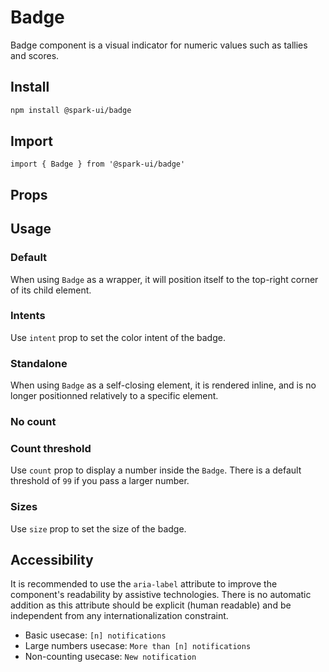 
<Meta of={stories} />

# Badge

Badge component is a visual indicator for numeric values such as tallies and scores.

## Install

```sh
npm install @spark-ui/badge
```

## Import

```tsx
import { Badge } from '@spark-ui/badge'
```

## Props

<ArgTypes of={Badge} />

## Usage

### Default

When using `Badge` as a wrapper, it will position itself to the top-right corner of its child element.

<Canvas of={stories.Default} />

### Intents

Use `intent` prop to set the color intent of the badge.

<Canvas of={stories.Intents} />

### Standalone

When using `Badge` as a self-closing element, it is rendered inline, and is no longer positionned relatively to a specific element.

<Canvas of={stories.Standalone} />

### No count

<Canvas of={stories.NoCount} />

### Count threshold

Use `count` prop to display a number inside the `Badge`. There is a default threshold of `99` if you pass a larger number.

<Canvas of={stories.CountThreshold} />

### Sizes

Use `size` prop to set the size of the badge.

<Canvas of={stories.Sizes} />

## Accessibility

It is recommended to use the `aria-label` attribute to improve the component's readability by assistive technologies. There is no automatic addition as this attribute should be explicit (human readable) and be independent from any internationalization constraint.

- Basic usecase: `[n] notifications`
- Large numbers usecase: `More than [n] notifications`
- Non-counting usecase: `New notification`
